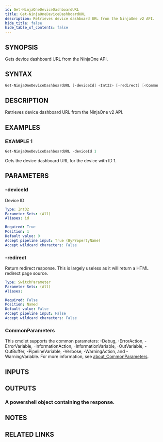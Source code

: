 ```yaml
---
id: Get-NinjaOneDeviceDashboardURL
title: Get-NinjaOneDeviceDashboardURL
description: Retrieves device dashboard URL from the NinjaOne v2 API.
hide_title: false
hide_table_of_contents: false
---
```


## SYNOPSIS

Gets device dashboard URL from the NinjaOne API.

## SYNTAX

```powershell
Get-NinjaOneDeviceDashboardURL [-deviceId] <Int32> [-redirect] [<CommonParameters>]
```

## DESCRIPTION

Retrieves device dashboard URL from the NinjaOne v2 API.

## EXAMPLES

### EXAMPLE 1

```powershell
Get-NinjaOneDeviceDashboardURL -deviceId 1
```

Gets the device dashboard URL for the device with ID 1.

## PARAMETERS

### -deviceId

Device ID

```yaml
Type: Int32
Parameter Sets: (All)
Aliases: id

Required: True
Position: 1
Default value: 0
Accept pipeline input: True (ByPropertyName)
Accept wildcard characters: False
```

### -redirect

Return redirect response.
This is largely useless as it will return a HTML redirect page source.

```yaml
Type: SwitchParameter
Parameter Sets: (All)
Aliases:

Required: False
Position: Named
Default value: False
Accept pipeline input: False
Accept wildcard characters: False
```

### CommonParameters

This cmdlet supports the common parameters: -Debug, -ErrorAction, -ErrorVariable, -InformationAction, -InformationVariable, -OutVariable, -OutBuffer, -PipelineVariable, -Verbose, -WarningAction, and -WarningVariable. For more information, see [about_CommonParameters](http://go.microsoft.com/fwlink/?LinkID=113216).

## INPUTS

## OUTPUTS

### A powershell object containing the response.

## NOTES

## RELATED LINKS
